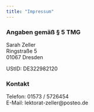 ```yaml
---
title: "Impressum"
---
```


### Angaben gemäß § 5 TMG

Sarah Zeller\
Ringstraße 5\
01067 Dresden

UStID: DE322982120

### Kontakt

Telefon: 01573 / 5726454\
E-Mail: lektorat-zeller\@posteo.de
